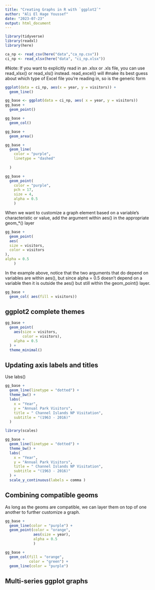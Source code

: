 ```yaml
---
title: "Creating Graphs in R with `ggplot2`"
author: "Ali El Hage Youssef"
date: "2023-07-23"
output: html_document
---
```


```r
library(tidyverse)
library(readxl)
library(here)
```

```r
ca_np <- read_csv(here("data","ca_np.csv"))
ci_np <- read_xlsx(here("data", "ci_np.xlsx"))
```

#Note: If you want to explicitly read in an .xlsx or .xls file, you can use read_xlsx() or read_xls() instead. read_excel() will #make its best guess about which type of Excel file you’re reading in, so is the generic form


```r
ggplot(data = ci_np, aes(x = year, y = visitors)) +
  geom_line()
```
```r
gg_base <- ggplot(data = ci_np, aes( x = year, y = visitors))
gg_base +
  geom_point()
```
```r
gg_base +
  geom_col()
```

```r
gg_base +
  geom_area()
```

```r
gg_base +
  geom_line(
    color = "purple",
    linetype = "dashed"
    
  )
```
```r
gg_base +
  geom_point( 
    color = "purple",
    pch = 17,
    size = 4,
    alpha = 0.5
    )
```

When we want to customize a graph element based on a variable’s characteristic or value, add the argument within aes() in the appropriate geom_*() layer


```r
gg_base +
  geom_point( 
  aes(
  size = visitors,
  color = visitors
),
alpha = 0.5
    )
```
In the example above, notice that the two arguments that do depend on variables are within aes(), but since alpha = 0.5 doesn’t depend on a variable then it is outside the aes() but still within the geom_point() layer.

```r
gg_base +
  geom_col( aes(fill = visitors))
```
## ggplot2 complete themes

```r
gg_base +
  geom_point(
    aes(size = visitors,
        color = visitors),
    alpha = 0.5
  ) +
  theme_minimal()

```
## Updating axis labels and titles

Use labs()

```r
gg_base +
  geom_line(linetype = "dotted") +
  theme_bw() +
  labs(
    x = "Year",
    y = "Annual Park Visitors",
    title = " Channel Islands NP Visitation",
    subtitle = "(1963 - 2016)"
  )
```

```r
library(scales)
```
```r
gg_base +
  geom_line(linetype = "dotted") +
  theme_bw() +
  labs(
    x = "Year",
    y = "Annual Park Visitors",
    title = " Channel Islands NP Visitation",
    subtitle = "(1963 - 2016)"
  ) +
  scale_y_continuous(labels = comma )
```


## Combining compatible geoms

As long as the geoms are compatible, we can layer them on top of one another to further customize a graph.

```r
gg_base +
  geom_line(color = "purple") +
  geom_point(color = "orange",
             aes(size = year),
             alpha = 0.5
             )
```

```r
gg_base +
  geom_col(fill = "orange",
           color = "green") +
  geom_line(color = "purple")
```
## Multi-series ggplot graphs







